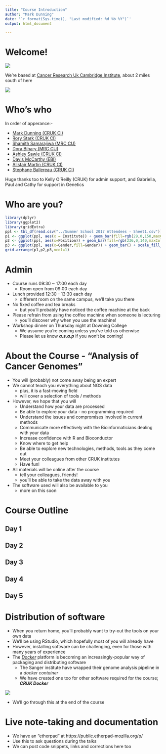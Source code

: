 ```yaml
---
title: "Course Introduction"
author: "Mark Dunning"
date: '`r format(Sys.time(), "Last modified: %d %b %Y")`'
output: html_document

---
```




# Welcome!

![](images/you-are-here.png)

We're based at [Cancer Research Uk Cambridge Institute](http://www.cruk.cam.ac.uk/), about 2 miles south of here

![](http://www.cruk.cam.ac.uk/sites/default/files/styles/leading/public/basic-pages/CRUK-CI-external-autumn.jpg?itok=849P8Q53)    


# Who's who 

In order of apperance:-

- [Mark Dunning (CRUK CI)](http://markdunning.github.io/)
- [Rory Stark (CRUK CI)](http://www.cruk.cam.ac.uk/core-facilities/bioinformatics-core)
- [Shamith Samarajiwa (MRC CU)](http://www.mrc-cu.cam.ac.uk/research/Shamith-Samarajiwa-folder)
- [Dora Bihary (MRC CU)](http://www.mrc-cu.cam.ac.uk/research/Shamith-Samarajiwa-folder)
- [Ashley Sawle (CRUK CI)](http://www.cruk.cam.ac.uk/core-facilities/bioinformatics-core)
- [Davis McCarthy (EBI)](https://sites.google.com/site/davismcc/home)
- [Alistair Martin (CRUK CI)](http://www.cruk.cam.ac.uk/research-groups/caldas-group)
- [Stephane Ballereau (CRUK CI)](http://www.cruk.cam.ac.uk/core-facilities/bioinformatics-core)


Huge thanks too to Kelly O'Reilly (CRUK) for admin support, and Gabriella, Paul and Cathy for support in Genetics

# Who are you?

```r
library(dplyr)
library(ggplot2)
library(gridExtra)
ppl <- tbl_df(read.csv("../Summer School 2017 Attendees - Sheet1.csv"))
p1 <- ggplot(ppl, aes(x = Institute)) + geom_bar(fill=rgb(29,0,150,maxColorValue=255)) + coord_flip()
p2 <- ggplot(ppl, aes(x=Position)) + geom_bar(fill=rgb(236,0,140,maxColorValue=255)) + coord_flip()
p3 <- ggplot(ppl, aes(x=Gender,fill=Gender)) + geom_bar() + scale_fill_manual(values=c(rgb(29,0,150,maxColorValue=255),rgb(236,0,140,maxColorValue=255))) + coord_flip()
grid.arrange(p1,p2,p3,ncol=1)
```


# Admin

- Course runs 09:30 ~ 17:00 each day
    + Room open from 09:00 each day
- Lunch provided 12:30 - 13:30 each day
    + different room on the same campus, we'll take you there
- No fixed coffee and tea breaks
    + but you'll probably have noticed the coffee machine at the back
- Please refrain from using the coffee machine when someone is lecturing
    + you'll discover why when you use the machine!
- Workshop dinner on Thursday night at Downing College
    + We assume you're coming unless you've told us otherwise
    + Please let us know ***a.s.a.p*** if you won't be coming!
    


# About the Course - "Analysis of Cancer Genomes"

- You will (probably) not come away being an expert
- We cannot teach you everything about NGS data
    + plus, it is a fast-moving field
    + will cover a selection of tools / methods
- However, we hope that you will
    + Understand how your data are processed
    + Be able to explore your data - no programming required
    + Understand the issues and compromises involved in current methods
    + Communicate more effectively with the Bioinformaticians dealing with your data
    + Increase confidence with R and Bioconductor
    + Know where to get help
    + Be able to explore new technologies, methods, tools as they come out
    + Meet your colleagues from other CRUK institutes
    + Have fun!
- All materials will be online after the course
    + tell your colleagues, friends!
    + you'll be able to take the data away with you
- The software used will also be available to you
    + more on this soon
    
    
# Course Outline

## Day 1


## Day 2



## Day 3


## Day 4



## Day 5



  
# Distribution of software 

- When you return home, you'll probably want to try-out the tools on your own data
- We'll be using RStudio, which hopefully most of you will already have
- However, installing software can be challenging, even for those with many years of experience
- The [*Docker*](http://www.docker.com/) platform is becoming an increasingly-popular way of packaging and distributing software
    + The Sanger institute have wrapped their genome analysis pipeline in a *docker container* 
    + We have created one too for other software required for the course; ***CRUK Docker***

![](https://www.docker.com/sites/default/files/vertical_large.png)


- We'll go through this at the end of the course

# Live note-taking and documentation

- We have an "etherpad" at https://public.etherpad-mozilla.org/p/
- Use this to ask questions during the talks
- We can post code snippets, links and corrections here too


